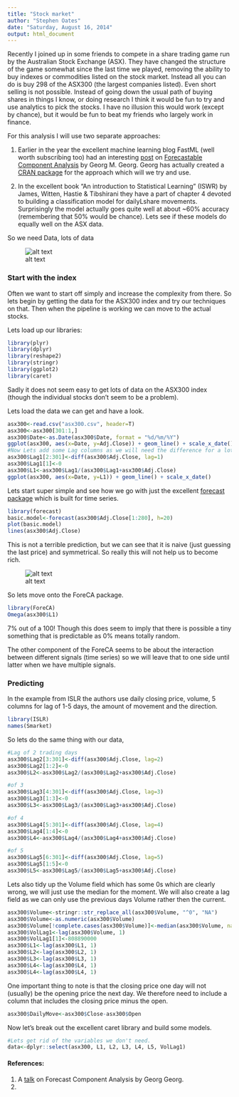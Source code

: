```yaml
---
title: "Stock market"
author: "Stephen Oates"
date: "Saturday, August 16, 2014"
output: html_document
---
```


Recently I joined up in some friends to compete in a share trading game run by the Australian Stock Exchange (ASX). They have changed the structure of the game somewhat since the last time we played, removing the ability to buy indexes or commodities listed on the stock market. Instead all you can do is buy 298 of the ASX300 (the largest companies listed). Even short selling is not possible. Instead of going down the usual path of buying shares in things I know, or doing research I think it would be fun to try and use analytics to pick the stocks. I have no illusion this would work (except by chance), but it would be fun to beat my friends who largely work in finance.

For this analysis I will use two separate approaches:

1. Earlier in the year the excellent machine learning blog FastML (well worth subscribing too) had an interesting [post](http://fastml.com/are-stocks-predictable/) on [Forecastable Component Analysis](http://arxiv.org/abs/1205.4591) by Georg M. Georg. Georg has actually created a [CRAN package](http://cran.r-project.org/web/packages/ForeCA/index.html) for the approach which will we try and use.

2. In the excellent book "An introduction to Statistical Learning" (ISWR) by James, Witten, Hastie & Tibshirani they have a part of chapter 4 devoted to building a classification model for dailyLshare movements. Surprisingly the model actually goes quite well at about ~60% accuracy (remembering that 50% would be chance). Lets see if these models do equally well on the ASX data.


So we need Data, lots of data

![alt text](matrix-gun-rack-o.gif "Data, lots of data")

### Start with the index

Often we want to start off simply and increase the complexity from there. So lets begin by getting the data for the ASX300 index and try our techniques on that. Then when the pipeline is working we can move to the actual stocks.

Lets load up our libraries:

```r
library(plyr)
library(dplyr)
library(reshape2)
library(stringr)
library(ggplot2)
library(caret)
```

Sadly it does not seem easy to get lots of data on the ASX300 index (though the individual stocks don't seem to be a problem). 

Lets load the data we can get and have a look.

```r
asx300<-read.csv("asx300.csv", header=T)
asx300<-asx300[301:1,]
asx300$Date<-as.Date(asx300$Date, format = "%d/%m/%Y")
ggplot(asx300, aes(x=Date, y=Adj.Close)) + geom_line() + scale_x_date()
#Now Lets add some Lag columns as we will need the difference for a lot of the latter tasks rather then the actual difference
asx300$Lag1[2:301]<-diff(asx300$Adj.Close, lag=1)
asx300$Lag1[1]<-0
asx300$L1<-asx300$Lag1/(asx300$Lag1+asx300$Adj.Close)
ggplot(asx300, aes(x=Date, y=L1)) + geom_line() + scale_x_date()
```

Lets start super simple and see how we go with just the excellent [forecast package](http://cran.r-project.org/web/packages/forecast/index.html) which is built for time series.

```r
library(forecast)
basic.model<-forecast(asx300$Adj.Close[1:280], h=20)
plot(basic.model)
lines(asx300$Adj.Close)

```

This is not a terrible prediction, but we can see that it is naive (just guessing the last price) and symmetrical. So really this will not help us to become rich.



![alt text](money.jpg "What we are aiming for")


So lets move onto the ForeCA package.

```r
library(ForeCA)
Omega(asx300$L1)

```

7% out of a 100! Though this does seem to imply that there is possible a tiny something that is predictable as 0% means totally random.

The other component of the ForeCA seems to be about the interaction between different signals (time series) so we will leave that to one side until latter when we have multiple signals.

### Predicting

In the example from ISLR the authors use daily closing price, volume, 5 columns for lag of 1-5 days, the amount of movement and the direction.

```r
library(ISLR)
names(Smarket)
```

So lets do the same thing with our data,
```r
#Lag of 2 trading days
asx300$Lag2[3:301]<-diff(asx300$Adj.Close, lag=2)
asx300$Lag2[1:2]<-0
asx300$L2<-asx300$Lag2/(asx300$Lag2+asx300$Adj.Close)

#of 3
asx300$Lag3[4:301]<-diff(asx300$Adj.Close, lag=3)
asx300$Lag3[1:3]<-0
asx300$L3<-asx300$Lag3/(asx300$Lag3+asx300$Adj.Close)

#of 4
asx300$Lag4[5:301]<-diff(asx300$Adj.Close, lag=4)
asx300$Lag4[1:4]<-0
asx300$L4<-asx300$Lag4/(asx300$Lag4+asx300$Adj.Close)

#of 5
asx300$Lag5[6:301]<-diff(asx300$Adj.Close, lag=5)
asx300$Lag5[1:5]<-0
asx300$L5<-asx300$Lag5/(asx300$Lag5+asx300$Adj.Close)
```

Lets also tidy up the Volume field which has some 0s which are clearly wrong, we will just use the median for the moment. We will also create a lag field as we can only use the previous days Volume rather then the current.
```r
asx300$Volume<-stringr::str_replace_all(asx300$Volume, "^0", "NA")
asx300$Volume<-as.numeric(asx300$Volume)
asx300$Volume[!complete.cases(asx300$Volume)]<-median(asx300$Volume, na.rm=T)
asx300$VolLag1<-lag(asx300$Volume, 1)
asx300$VolLag1[1]<-808890000
asx300$L1<-lag(asx300$L1, 1)
asx300$L2<-lag(asx300$L2, 1)
asx300$L3<-lag(asx300$L3, 1)
asx300$L4<-lag(asx300$L4, 1)
asx300$L4<-lag(asx300$L4, 1)
```

One important thing to note is that the closing price one day will not (usually) be the opening price the next day. We therefore need to include a column that includes the closing price minus the open.

```r
asx300$DailyMove<-asx300$Close-asx300$Open

```


Now let's break out the excellent caret library and build some models.

```r
#Lets get rid of the variables we don't need.
data<-dplyr::select(asx300, L1, L2, L3, L4, L5, VolLag1)
```
#### References:

1. A [talk](http://techtalks.tv/talks/forecastable-component-analysis/58229/) on Forecast Component Analysis by Georg Georg.
2. 
